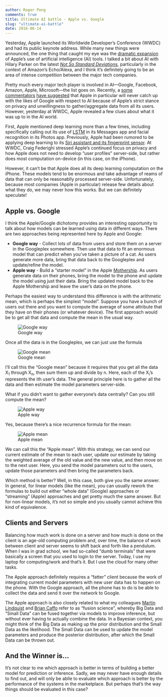 ```yaml
---
author: Roger Peng
comments: true
title: Ultimate AI battle - Apple vs. Google
slug: "ultimate-ai-battle"
date: 2016-06-14
---
```


Yesterday, Apple launched its Worldwide Developer's Conference (WWDC) and had its public keynote address. While many new things were announced, the one thing that caught my eye was the [dramatic expansion](http://go.theinformation.com/HnOAdA6DQ7g) of Apple's use of artificial intelligence (AI) tools. I talked a bit about AI with Hilary Parker on the latest [*Not So Standard Deviations*](http://simplystatistics.org/2016/06/09/nssd-episode-17/), particularly in the context of Amazon's Echo/Alexa, and I think it's definitely going to be an area of intense competition between the major tech companies.

Pretty much every major tech player is involved in AI---Google, Facebook, Amazon, Apple, Microsoft---the list goes on. Recently, a [some commentators](https://marco.org/2016/05/21/avoiding-blackberrys-fate) [have suggested](https://stratechery.com/2015/tim-cooks-unfair-and-unrealistic-privacy-speech-strategy-credits-the-privacy-priority-problem/) that Apple in particular will never catch up with the likes of Google with respect to AI because of Apple's strict stance on privacy and unwillingness to gather/aggregate data from all its users. However, yesterday at WWDC, Apple revealed a few clues about what it was up to in the AI world. 

First, Apple mentioned deep learning more than a few times, including specifically calling out its use of [LSTM](https://en.wikipedia.org/wiki/Long_short-term_memory) in its Messages app and facial recognition in its Photos app. Previously, Apple had been rumored to be applying deep learning to its [Siri assistant and its fingerprint sensor](http://go.theinformation.com/4Z2WhEs9_Nc). At WWDC, Craig Federighi stressed Apple's continued focus on privacy and how Apple does not need to develop "user profiles" server-side, but rather does most computation on-device (in this case, on the iPhone). 

However, it can't be that Apple does all its deep learning computation on the iPhone. These models tend to be enormous and take advantage of reams of data that can only be reasonablly processed server-side. Unfortunately, because most companies (Apple in particular) release few details about what they do, we may never how this works. But we can definitely speculate!

## Apple vs. Google

I think the Apple/Google dichotomy provides an interesting opportunity to talk about how models can be learned using data in different ways. There are two approaches being represented here by Apple and Google:

* **Google way** - Collect lots of data from users and store them on a server in the Googleplex somewhere. Then use that data to fit an enormous model that can predict when you've taken a picture of a cat. As users generate more data, bring that data back to the Googleplex and update/refine the model.
* **Apple way** - Build a "starter model" in the Apple [Mothership](http://9to5mac.com/2015/10/05/spaceship-campus-2-drone-video-october/). As users generate data on their phones, bring the model to the phone and update the model using just their data. Bring the updated model back to the Apple Mothership and leave the user's data on the phone.

Perhaps the easiest way to understand this difference is with the arithmetic mean, which is perhaps the simplest "model". Suppose you have a bunch of users out there and you want to compute the average of some attribute that they have on their phones (or whatever device). The first approach would be to get all that data and compute the mean in the usual way.

![Google way](https://raw.githubusercontent.com/simplystats/simplystats.github.io/master/_images/googleway.png)

Once all the data is in the Googleplex, we can just use the formula

![Google mean](https://raw.githubusercontent.com/simplystats/simplystats.github.io/master/_images/Googlemean.png)

I'll call this the "Google mean" because it requires that you get all the data X<sub>1</sub> through X<sub>n</sub>, then sum them up and divide by n. Here, each of the X<sub>i</sub>'s represents the ith user's data. The general principle here is to gather all the data and then estimate the model parameters server-side.

What if you didn't want to gather everyone's data centrally? Can you still compute the mean?

![Apple way](https://raw.githubusercontent.com/simplystats/simplystats.github.io/master/_images/appleway.png)

Yes, because there's a nice recurrence formula for the mean:

![Apple mean](https://raw.githubusercontent.com/simplystats/simplystats.github.io/master/_images/Applemean.png)

We can call this the "Apple mean". With this strategy, we can send our current estimate of the mean to each user, update our estimate by taking the weighted average of the old value and the new value, and then move on to the next user. Here, you send the model parameters out to the users, update those parameters and then bring the parameters back. 

Which method is better? Well, in this case, both give you the same answer. In general, for linear models (like the mean), you can usually rework the formulas to build out either "whole data" (Google) approaches or "streaming" (Apple) approaches and get pretty much the same answer. But for non-linear models, it's not so simple and you usually cannot achieve this kind of equivalence.

## Clients and Servers

Balancing how much work is done on a server and how much is done on the client is an age-old computing problem and, over time, the balance of work between client and server seems to shift back and forth like a pendulum. When I was in grad school, we had so-called "dumb terminals" that were basically a screen that you used to login to the server. Today, I use my laptop for computing/work and that's it. But I use the cloud for many other tasks.

The Apple approach definitely requires a "fatter" client because the work of integrating current model parameters with new user data has to happen on the phone. With the Google approach, all the phone has to do is be able to collect the data and send it over the network to Google. 

The Apple approach is also closely related to what my colleagues [Martin Lindquist](http://www.biostat.jhsph.edu/~mlindqui/) and [Brian Caffo](http://www.bcaffo.com) refer to as "fusion science", whereby Big Data and "Small Data" can be fused together via models to improve inference, but without ever having to actually combine the data. In a Bayesian context, you might think of the Big Data as making up the prior distribution and the Small Data as the likelihood. The Small Data can be used to update the model parameters and produce the posterior distribution, after which the Small Data can be thrown out.

## And the Winner is...

It's not clear to me which approach is better in terms of building a better model for prediction or inference. Sadly, we may never have enough details to find out, and will only be ablle to evaluate which approach is better by the performance of the systems in the marketplace. But perhaps that's the way things should be evaluated in this case? 
